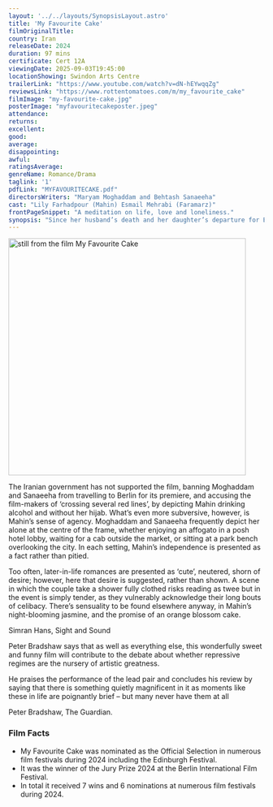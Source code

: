 ```yaml
---
layout: '../../layouts/SynopsisLayout.astro'
title: 'My Favourite Cake'
filmOriginalTitle:
country: Iran
releaseDate: 2024
duration: 97 mins
certificate: Cert 12A
viewingDate: 2025-09-03T19:45:00
locationShowing: Swindon Arts Centre
trailerLink: "https://www.youtube.com/watch?v=dN-hEYwqqZg"
reviewsLink: "https://www.rottentomatoes.com/m/my_favourite_cake" 
filmImage: "my-favourite-cake.jpg"
posterImage: "myfavouritecakeposter.jpeg" 
attendance: 
returns: 
excellent: 
good: 
average: 
disappointing: 
awful: 
ratingsAverage: 
genreName: Romance/Drama
taglink: '1'
pdfLink: "MYFAVOURITECAKE.pdf"
directorsWriters: "Maryam Moghaddam and Behtash Sanaeeha"
cast: "Lily Farhadpour (Mahin) Esmail Mehrabi (Faramarz)"
frontPageSnippet: "A meditation on life, love and loneliness."
synopsis: "Since her husband’s death and her daughter’s departure for Europe, 70-year-old Mahin has been living alone in Tehran, until an afternoon tea with friends leads her to break her solitary routine and revitalise her love life.  But as Mahin opens herself up to new romance, what begins as an unexpected encounter quickly evolves into an unpredictable, unforgettable evening…" 
---
```


<Image src={filmImage} alt="still from the film My Favourite Cake" width="467" />

The Iranian government has not supported the film, banning Moghaddam and Sanaeeha from travelling to Berlin for its premiere, and accusing the film-makers of ‘crossing several red lines’, by depicting Mahin drinking alcohol and without her hijab.
What’s even more subversive, however, is Mahin’s sense of agency.  Moghaddam and Sanaeeha frequently depict her alone at the centre of the frame, whether enjoying an affogato in a posh hotel lobby, waiting for a cab outside the market, or sitting at a park bench overlooking the city.  In each setting, Mahin’s independence is presented as a fact rather than pitied.

Too often, later-in-life romances are presented as ‘cute’, neutered, shorn of desire; however, here that desire is suggested, rather than shown.  A scene in which the couple take a shower fully clothed risks reading as twee but in the event is simply tender, as they vulnerably acknowledge their long bouts of celibacy.  There’s sensuality to be found elsewhere anyway, in Mahin’s night-blooming jasmine, and the promise of an orange blossom cake.

<div class="review__author review__author--review1">
Simran Hans, Sight and Sound
</div>

Peter Bradshaw says that as well as everything else, this wonderfully sweet and funny film will contribute to the debate about whether repressive regimes are the nursery of artistic greatness.

He praises the performance of the lead pair and concludes his review by saying that there is something quietly magnificent in it as moments like these in life are poignantly brief – but many never have them at all

<div class="review__author">
Peter Bradshaw, The Guardian.
</div>

### Film Facts

- My Favourite Cake was nominated as the Official Selection in numerous film festivals during 2024 including the Edinburgh Festival.
- It was the winner of the Jury Prize 2024 at the Berlin International Film Festival.
- In total it received 7 wins and 6 nominations at numerous film festivals during 2024.

